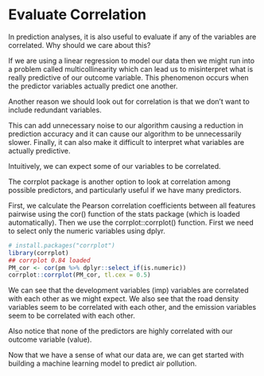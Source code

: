 Evaluate Correlation
=========================
In prediction analyses, it is also useful to evaluate if any of the variables are correlated. Why should we care about this?

If we are using a linear regression to model our data then we might run into a problem called multicollinearity which can lead us to misinterpret what is really predictive of our outcome variable. This phenomenon occurs when the predictor variables actually predict one another.

Another reason we should look out for correlation is that we don’t want to include redundant variables. 

This can add unnecessary noise to our algorithm causing a reduction in prediction accuracy and it can cause our algorithm to be unnecessarily slower. 
Finally, it can also make it difficult to interpret what variables are actually predictive.

Intuitively, we can expect some of our variables to be correlated.

The corrplot package is another option to look at correlation among possible predictors, and particularly useful if we have many predictors.

First, we calculate the Pearson correlation coefficients between all features pairwise using the cor() function of the stats package (which is loaded automatically). 
Then we use the corrplot::corrplot() function. First we need to select only the numeric variables using dplyr.

```r
# install.packages("corrplot")
library(corrplot)
## corrplot 0.84 loaded
PM_cor <- cor(pm %>% dplyr::select_if(is.numeric))
corrplot::corrplot(PM_cor, tl.cex = 0.5)
```

We can see that the development variables (imp) variables are correlated with each other as we might expect. We also see that the road density variables seem to be correlated with each other, and the emission variables seem to be correlated with each other.

Also notice that none of the predictors are highly correlated with our outcome variable (value).

Now that we have a sense of what our data are, we can get started with building a machine learning model to predict air pollution.
